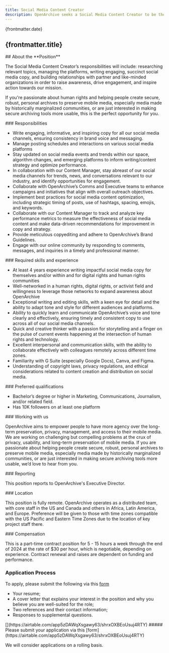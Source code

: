 ```yaml
---
title: Social Media Content Creator
description: OpenArchive seeks a Social Media Content Creator to be the voice of our social media presence.
---
```



<JobHeaderSection>
{frontmatter.date}

## {frontmatter.title}

</JobHeaderSection>

<AboutSection />

<AboutPositionSection>
## About the **Position**

The Social Media Content Creator’s responsibilities will include: researching relevant topics, managing the platforms, writing engaging, succinct social media copy, and building relationships with partner and like-minded organizations in order to raise awareness, drive engagement, and inspire action towards our mission. 

If you're passionate about human rights and helping people create secure, robust, personal archives to preserve mobile media, especially media made by historically marginalized communities, or are just interested in making secure archiving tools more usable, this is the perfect opportunity for you. 


</AboutPositionSection>

<DetailsSection>
<DetailItem>
### Responsibilities

- Write engaging, informative, and inspiring copy for all our social media channels, ensuring consistency in brand voice and messaging.
- Manage posting schedules and interactions on various social media platforms
- Stay updated on social media events and trends within our space, algorithm changes, and emerging platforms to inform writing/content strategy and optimize performance.
- In collaboration with our Content Manager, stay abreast of our social media channels for trends, news, and conversations relevant to our industry, and identify opportunities for engagement.
- Collaborate with OpenArchive’s Comms and Executive teams to enhance campaigns and initiatives that align with overall outreach objectives.
- Implement best practices for social media content optimization, including strategic timing of posts, use of hashtags, spacing, emojis, and keywords.
- Collaborate with our Content Manager to track and analyze key performance metrics to measure the effectiveness of social media content and make data-driven recommendations for improvement in copy and strategy.
- Provide meticulous copyediting and adhere to OpenArchive’s Brand Guidelines.
- Engage with our online community by responding to comments, messages, and inquiries in a timely and professional manner.


</DetailItem>
<DetailItem>
### Required skills and experience

- At least 4 years experience writing impactful social media copy for themselves and/or within and for digital rights and human rights communities 
- Well-networked in a human rights, digital rights, or activist field and willingness to leverage those networks to expand awareness about OpenArchive
- Exceptional writing and editing skills, with a keen eye for detail and the ability to adapt tone and style for different audiences and platforms.
- Ability to quickly learn and communicate OpenArchive’s voice and tone clearly and effectively, ensuring timely and consistent copy to use across all of our social media channels.
- Quick and creative thinker with a passion for storytelling and a finger on the pulse of current events happening at the intersection of human rights and technology.
- Excellent interpersonal and communication skills, with the ability to collaborate effectively with colleagues remotely across different time zones.
- Familiarity with G Suite (especially Google Docs), Canva, and Figma.
- Understanding of copyright laws, privacy regulations, and ethical considerations related to content creation and distribution on social media.

</DetailItem>
<DetailItem>
### Preferred qualifications

- Bachelor’s degree or higher in Marketing, Communications, Journalism, and/or related field.
- Has 10K followers on at least one platform



</DetailItem>
<DetailItem>
  ### Working with us

OpenArchive aims to empower people to have more agency over the long-term preservation, privacy, management, and access to their mobile media. We are working on challenging but compelling problems at the crux of privacy, usability, and long-term preservation of mobile media. If you are passionate about helping people create secure, robust, personal archives to preserve mobile media, especially media made by historically marginalized communities, or are just interested in making secure archiving tools more usable, we’d love to hear from you.

</DetailItem>
<DetailItem>
  ### Reporting

This position reports to OpenArchive's Executive Director.

</DetailItem>
<DetailItem>
  ### Location

This position is fully remote. OpenArchive operates as a distributed team, with core staff in the US and Canada and others in Africa, Latin America, and Europe. Preference will be given to those with time zones compatible with the US Pacific and Eastern Time Zones due to the location of key project staff there.

</DetailItem>
<DetailItem>
  ### Compensation

This is a part-time contract position for 5 - 15 hours a week through the end of 2024 at the rate of $30 per hour, which is negotiable, depending on experience. Contract renewal and raises are dependent on funding and performance.
</DetailItem>
<DetailItem>
  ### Application Process

To apply, please submit the following via this [form](https://airtable.com/app5zDAWqXsgawy63/shrxOXBEoUsuj4RTY)
                                                      
- Your resume;
- A cover letter that explains your interest in the position and why you believe you are well-suited for the role;
- Two references and their contact information;
- Responses to supplemental questions.




</DetailItem>
<ContactBox>
[](https://airtable.com/app5zDAWqXsgawy63/shrxOXBEoUsuj4RTY)
##### Please submit your application via this [form](https://airtable.com/app5zDAWqXsgawy63/shrxOXBEoUsuj4RTY)

We will consider applications on a rolling basis.
</ContactBox>
</DetailsSection>

<DiverseSection />
